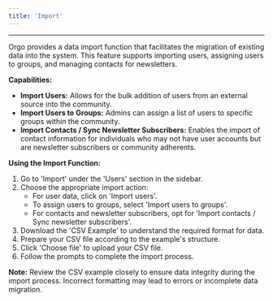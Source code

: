 ```yaml
---
title: 'Import'
---
```


---

Orgo provides a data import function that facilitates the migration of existing data into the system. This feature supports importing users, assigning users to groups, and managing contacts for newsletters.

**Capabilities:**

* **Import Users:** Allows for the bulk addition of users from an external source into the community.
* **Import Users to Groups:** Admins can assign a list of users to specific groups within the community.
* **Import Contacts / Sync Newsletter Subscribers:** Enables the import of contact information for individuals who may not have user accounts but are newsletter subscribers or community adherents.

**Using the Import Function:**

1. Go to 'Import' under the 'Users' section in the sidebar.
2. Choose the appropriate import action:
   * For user data, click on 'Import users'.
   * To assign users to groups, select 'Import users to groups'.
   * For contacts and newsletter subscribers, opt for 'Import contacts / Sync newsletter subscribers'.
3. Download the 'CSV Example' to understand the required format for data.
4. Prepare your CSV file according to the example's structure.
5. Click 'Choose file' to upload your CSV file.
6. Follow the prompts to complete the import process.

**Note:** Review the CSV example closely to ensure data integrity during the import process. Incorrect formatting may lead to errors or incomplete data migration.